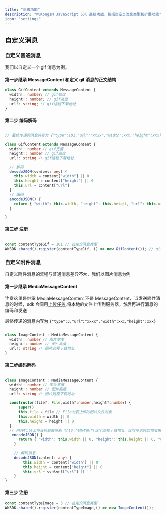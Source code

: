 ```yaml
---
title: "高级功能"
description: "WuKongIM JavaScript SDK 高级功能，包括自定义消息类型和扩展功能"
icon: "settings"
---
```


## 自定义消息

### 自定义普通消息

我们以自定义一个 gif 消息为例。
#### 第一步继承 MessageContent 和定义 gif 消息的正文结构

```ts
class GifContent extends MessageContent {
  width!: number; // gif宽度
  height!: number; // gif高度
  url!: string; // gif远程下载地址
}
```

#### 第二步 编码解码

```ts

// 最终传递的消息内容为 {"type":101,"url":"xxxx","width":xxx,"height":xxx}

class GifContent extends MessageContent {
  width!: number // gif宽度
  height!: number // gif高度
  url!: string // gif远程下载地址

  // 解码
  decodeJSON(content: any) {
    this.width = content["width"] || 0
    this.height = content["height"] || 0
    this.url = content["url"]
  }
  // 编码
  encodeJSON() {
    return { "width": this.width, "height": this.height, "url": this.url }
  }

}

```
#### 第三步 注册

```ts

const contentTypeGif = 101 // 自定义消息类型
WKSDK.shared().register(contentTypeGif, () => new GifContent()); // gif动图
```

### 自定义附件消息

自定义附件消息的流程与普通消息差异不大，我们以图片消息为例

#### 第一步继承 MediaMessageContent

注意这里是继承 MediaMessageContent 不是 MessageContent，当发送附件消息的时候，sdk 会调用[上传任务](/sdk/jssdk/datasource.html#文件上传数据源),将本地的文件上传到服务器，然后再进行消息的编码和发送

最终传递的消息内容为 ```{"type":3,"url":"xxxx","width":xxx,"height":xxx}```

```ts

class ImageContent : MediaMessageContent {
  width!: number // 图片宽度
  height!: number // 图片高度
  url!: string // 图片远程下载地址
}
```
#### 第二步编码解码

```ts

class ImageContent : MediaMessageContent {
  width!: number // 图片宽度
  height!: number // 图片高度
  url!: string // 图片远程下载地址

  constructor(file?: File,width?:number,height?:number) {
      super()
      this.file = file // File为要上传的图片文件对象
      this.width = width || 0
      this.height = height || 0
  }
  // 附件file上传成功后会得到 this.remoteUrl这个远程下载地址，这时可以将此地址编码到消息内
   encodeJSON() {
      return { "width": this.width || 0, "height": this.height || 0, "url": this.remoteUrl || "" }
    }

    // 解码消息
    decodeJSON(content: any) {
        this.width = content["width"] || 0
        this.height = content["height"] || 0
        this.url = content["url"] || ''
    }
}

```

#### 第三步 注册

```ts
const contentTypeImage = 3 // 自定义消息类型
WKSDK.shared().register(contentTypeImage,() => new ImageContent());
```
